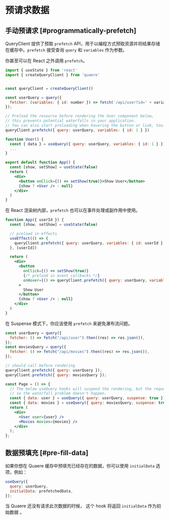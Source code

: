 # 预请求数据

## 手动预请求 [#programmatically-prefetch]

QueryClient 提供了预取 `prefetch` API，用于以编程方式预取资源并将结果存储在缓存中。`prefetch` 接受查询 `query` 和 `variables` 作为参数。

你甚至可以在 React 之外调用 `prefetch`。

```jsx
import { useState } from 'react'
import { createQueryClient } from 'quaere'


const queryClient = createQueryClient()

const userQuery = query({
  fetcher: (variables: { id: number }) => fetch('/api/user?id=' + variables.id).then(res => res.json()),
});

// Preload the resource before rendering the User component below,
// this prevents potential waterfalls in your application.
// You can also start preloading when hovering the button or link, too.
queryClient.prefetch({ query: userQuery, variables: { id: 1 } })

function User() {
  const { data } = useQuery({ query: userQuery, variables: { id: 1 } })
  ...
}

export default function App() {
  const [show, setShow] = useState(false)
  return (
    <div>
      <button onClick={() => setShow(true)}>Show User</button>
      {show ? <User /> : null}
    </div>
  )
}
```

在 React 渲染树内部，`prefetch` 也可以在事件处理或副作用中使用。

```jsx
function App({ userId }) {
  const [show, setShow] = useState(false)

  // preload in effects
  useEffect(() => {
    queryClient.prefetch({ query: userQuery, variables: { id: userId } })
  }, [userId])

  return (
    <div>
      <button
        onClick={() => setShow(true)}
        {/* preload in event callbacks */}
        onHover={() => queryClient.prefetch({ query: userQuery, variables: { id: userId } })}
      >
        Show User
      </button>
      {show ? <User /> : null}
    </div>
  )
}
```

在 Suspense 模式下，你应该使用 `prefetch` 来避免瀑布流问题。

```jsx
const userQuery = query({
  fetcher: () => fetch("/api/user").then((res) => res.json()),
});
const moviesQuery = query({
  fetcher: () => fetch("/api/movies").then((res) => res.json()),
});

// should call before rendering
queryClient.prefetch({ query: userQuery });
queryClient.prefetch({ query: moviesQuery });

const Page = () => {
  // The below useQuery hooks will suspend the rendering, but the requests to `/api/user` and `/api/movies` have started by `preload` already,
  // so the waterfall problem doesn't happen.
  const { data: user } = useQuery({ query: userQuery, suspense: true });
  const { data: movies } = useQuery({ query: moviesQuery, suspense: true });
  return (
    <div>
      <User user={user} />
      <Movies movies={movies} />
    </div>
  );
};
```

## 数据预填充 [#pre-fill-data]

如果你想在 Quaere 缓存中预填充已经存在的数据，你可以使用 `initialData` 选项，例如：

```jsx
useQuery({
  query: userQuery,
  initialData: prefetchedData,
});
```

当 Quaere 还没有请求此次数据的时候， 这个 hook 将返回 `initialData` 作为初始数据 。
